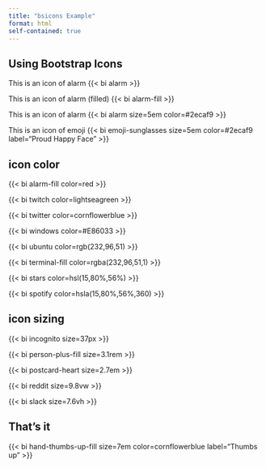 ```yaml
---
title: "bsicons Example"
format: html
self-contained: true
---
```


## Using Bootstrap Icons

This is an icon of alarm {{< bi alarm >}}

This is an icon of alarm (filled) {{< bi alarm-fill >}}

This is an icon of alarm {{< bi alarm  size=5em color=#2ecaf9 >}}

This is an icon of emoji {{< bi emoji-sunglasses  size=5em color=#2ecaf9 label="Proud Happy Face" >}}


## icon color

{{< bi alarm-fill color=red >}}

{{< bi twitch color=lightseagreen >}}

{{< bi twitter color=cornflowerblue >}}

{{< bi windows color=#E86033 >}}

{{< bi ubuntu color=rgb(232,96,51) >}}

{{< bi terminal-fill color=rgba(232,96,51,1) >}}

{{< bi stars color=hsl(15,80%,56%) >}}

{{< bi spotify color=hsla(15,80%,56%,360) >}}


## icon sizing


{{< bi incognito size=37px >}}

{{< bi person-plus-fill size=3.1rem >}}

{{< bi postcard-heart size=2.7em >}}

{{< bi reddit size=9.8vw >}}

{{< bi slack size=7.6vh >}}

## That's it

{{< bi hand-thumbs-up-fill  size=7em color=cornflowerblue label="Thumbs up" >}}


